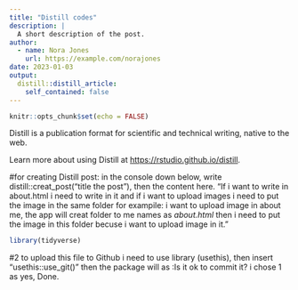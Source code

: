 ```yaml
---
title: "Distill codes"
description: |
  A short description of the post.
author:
  - name: Nora Jones
    url: https://example.com/norajones
date: 2023-01-03
output:
  distill::distill_article:
    self_contained: false
---
```



```r
knitr::opts_chunk$set(echo = FALSE)
```

Distill is a publication format for scientific and technical writing, native to the web.

Learn more about using Distill at <https://rstudio.github.io/distill>.

#for creating Distill post: in the console down below, write distill::creat_post("title the post"), then the content here. "If i want to write in about.html i need to write in it and if i want to upload images i need to put the image in the same folder for exampile: i want to upload image in about me, the app will creat folder to me names as *about.html* then i need to put the image in this folder becuse i want to upload image in it."
```r
library(tidyverse)
```

#2 to upload this file to Github i need to use library (usethis), then insert "usethis::use_git()" then the package will as :Is it ok to commit it?
i chose 1 as yes, Done.
```r

```

